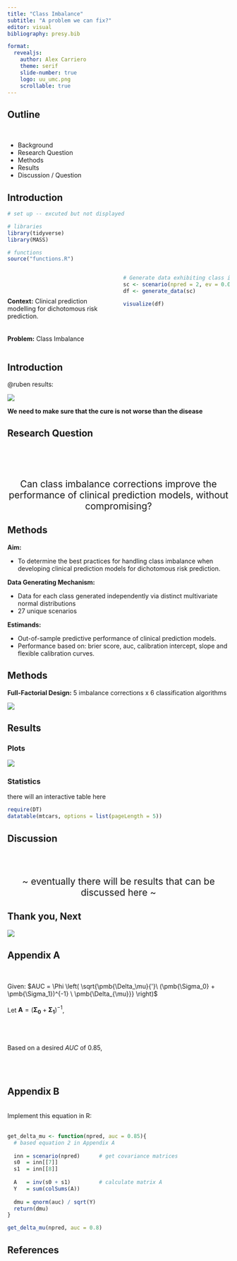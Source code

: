 ```yaml
---
title: "Class Imbalance"
subtitle: "A problem we can fix?" 
editor: visual
bibliography: presy.bib

format: 
  revealjs:
    author: Alex Carriero 
    theme: serif
    slide-number: true
    logo: uu_umc.png
    scrollable: true
---
```


## Outline {.smaller}

\

::: incremental
-   Background
-   Research Question
-   Methods
-   Results
-   Discussion / Question
:::

## Introduction {.smaller}

```r
# set up -- excuted but not displayed 

# libraries
library(tidyverse)
library(MASS)

# functions
source("functions.R")
```

::: columns
::: {.column width="50%"}
\
\
\
**Context:** Clinical prediction modelling for dichotomous risk prediction.\
\
\
**Problem:** Class Imbalance
:::

::: {.column width="50%"}
```r
# Generate data exhibiting class imbalance 
sc <- scenario(npred = 2, ev = 0.003, n.level = 1, dmu = 1.6)
df <- generate_data(sc)
```

```r
visualize(df)
```
:::
:::

## Introduction {.smaller}

@ruben results:

![](ruben.png){fig-align="center"}

**We need to make sure that the cure is not worse than the disease**

## Research Question {.smaller}

\
\
\

::: {style="font-size: 1.5em; text-align: center"}
Can class imbalance corrections improve the performance of clinical prediction models, without compromising?
:::

## Methods {.smaller}

::: incremental
**Aim:**

-   To determine the best practices for handling class imbalance when developing clinical prediction models for dichotomous risk prediction.

**Data Generating Mechanism:**

-   Data for each class generated independently via distinct multivariate normal distributions
-   27 unique scenarios

**Estimands:**

-   Out-of-sample predictive performance of clinical prediction models.
-   Performance based on: brier score, auc, calibration intercept, slope and flexible calibration curves.
:::

## Methods {.smaller}

**Full-Factorial Design:** 5 imbalance corrections x 6 classification algorithms

![](method.png){fig-align="center"}

## Results {.smaller}

::: panel-tabset
### Plots

![](results_plot.png)

### Statistics {.smaller}

there will an interactive table here

```r
require(DT)
datatable(mtcars, options = list(pageLength = 5))
```
:::

## Discussion {.smaller}

\
\

::: {style="font-size: 1.5em; text-align: center"}
\~ eventually there will be results that can be discussed here \~
:::

## Thank you, Next

![](https://media.giphy.com/media/4QqKqLoVbbeWEVjVGv/giphy.gif){fig-align="center"}

## Appendix A {.smaller}

\

Given: $AUC = \Phi \left( \sqrt{\pmb{\Delta_\mu}{'}\  (\pmb{\Sigma_0} + \pmb{\Sigma_1})^{-1} \ \pmb{\Delta_{\mu}}} \right)$\
\
Let $\pmb{A} = (\pmb{\Sigma_0} + \pmb{\Sigma_1})^{-1}$,

\begin{align*}
(\Phi^{-1}(AUC))^2 &= \pmb{\Delta_\mu{'}}  \pmb{A} \  \pmb{\Delta_{\mu}}\\
(\Phi^{-1}(AUC))^2 &= 
\begin{bmatrix}
 \delta_\mu & \delta_\mu &   \dots &  \delta_\mu &  \delta_\mu
\end{bmatrix} \begin{bmatrix} 
    a_{11} & a_{12}  & \dots  & a_{1p}\\
    \vdots &         & \ddots & \\
    a_{p1} &  a_{p2} & \dots  & a_{pp} 
\end{bmatrix}\begin{bmatrix}
 \delta_\mu \\ \delta_\mu \\ \vdots \\ \delta_\mu \\ \delta_\mu
\end{bmatrix}\\
(\Phi^{-1}(AUC))^2 &= \delta_{\mu}^2 \sum_{j = 1}^{p} \sum_{i = 1}^{p} a_{ij}
\end{align*}\
\
\
Based on a desired $AUC$ of $0.85$,

\begin{equation}
\delta_\mu = \frac{\Phi^{-1}(0.85)}{\sqrt{\sum_{j = 1}^{p} \sum_{i = 1}^{p} a_{ij}}}.
\end{equation}\
\

## Appendix B {.smaller}

\
Implement this equation in R:\
\

```r
get_delta_mu <- function(npred, auc = 0.85){
  # based equation 2 in Appendix A 
  
  inn = scenario(npred)      # get covariance matrices
  s0  = inn[[7]]              
  s1  = inn[[8]]                       
  
  A   = inv(s0 + s1)         # calculate matrix A
  Y   = sum(colSums(A))                  
  
  dmu = qnorm(auc) / sqrt(Y)
  return(dmu)
}

get_delta_mu(npred, auc = 0.8)
```

## References {.smaller}
